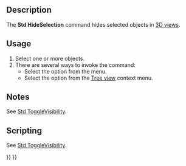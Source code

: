 <languages/>

{{Docnav
|[[Std_ShowSelection|ShowSelection]]
|[[Std_SelectVisibleObjects|SelectVisibleObjects]]
|[[Std_View_Menu|Std View Menu]]
|IconL=Std_ShowSelection.svg
|IconR=Std_SelectVisibleObjects.svg
|IconC=Freecad.svg
}}

{{GuiCommand
|Name=Std HideSelection
|MenuLocation=View → Visibility → Hide selection
|Workbenches=All
|SeeAlso=[[Std_ToggleVisibility|Std ToggleVisibility]], [[Std_ShowSelection|Std ShowSelection]], [[Std_ToggleObjects|Std ToggleObjects]], [[Std_ShowObjects|Std ShowObjects]], [[Std_HideObjects|Std HideObjects]]
}}

==Description==

The '''Std HideSelection''' command hides selected objects in [[3D_view|3D views]].

==Usage==

# Select one or more objects.
# There are several ways to invoke the command:
#* Select the {{MenuCommand|View → Visibility → [[Image:Std_HideSelection.svg|16px]] Hide selection}} option from the menu.
#* Select the {{MenuCommand|[[Image:Std_HideSelection.svg|16px]] Hide selection}} option from the [[Tree_view|Tree view]] context menu.

==Notes==

See [[Std_ToggleVisibility#Notes|Std ToggleVisibility]].

==Scripting==

See [[Std_ToggleVisibility#Scripting|Std ToggleVisibility]].


{{Docnav
|[[Std_ShowSelection|ShowSelection]]
|[[Std_SelectVisibleObjects|SelectVisibleObjects]]
|[[Std_View_Menu|Std View Menu]]
|IconL=Std_ShowSelection.svg
|IconR=Std_SelectVisibleObjects.svg
|IconC=Freecad.svg
}}

{{Std_Base_navi{{#translation:}}}}
{{Userdocnavi{{#translation:}}}}